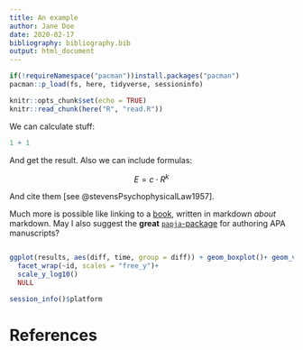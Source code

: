```yaml
---
title: An example
author: Jane Doe
date: 2020-02-17
bibliography: bibliography.bib
output: html_document
---
```


```r
if(!requireNamespace("pacman"))install.packages("pacman")
pacman::p_load(fs, here, tidyverse, sessioninfo)

knitr::opts_chunk$set(echo = TRUE)
knitr::read_chunk(here("R", "read.R"))
```

We can calculate stuff:

```r
1 + 1
```

And get the result. Also we can include formulas:

$$
E = c \cdot R^k
$$

And cite them [see @stevensPsychophysicalLaw1957].

Much more is possible like linking to a [book](https://bookdown.org/yihui/rmarkdown/), written in markdown *about* markdown. May I also suggest the **great** [`papja`-package](https://github.com/crsh/papaja) for authoring APA manuscripts?

```r
```

```r
ggplot(results, aes(diff, time, group = diff)) + geom_boxplot()+ geom_violin()+ theme_minimal()+
  facet_wrap(~id, scales = "free_y")+
  scale_y_log10()
  NULL
```

```r
session_info()$platform
```

# References
